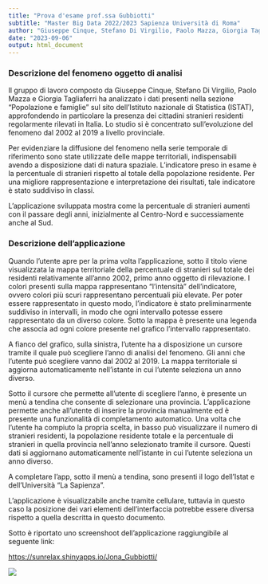 ```yaml
---
title: "Prova d'esame prof.ssa Gubbiotti"
subtitle: "Master Big Data 2022/2023 Sapienza Università di Roma"
author: "Giuseppe Cinque, Stefano Di Virgilio, Paolo Mazza, Giorgia Tagliaferri"
date: "2023-09-06"
output: html_document
---
```



### Descrizione del fenomeno oggetto di analisi

Il gruppo di lavoro composto da Giuseppe Cinque, Stefano Di Virgilio, Paolo Mazza e Giorgia Tagliaferri ha analizzato i dati presenti nella sezione “Popolazione e famiglie” sul sito dell’Istituto nazionale di Statistica (ISTAT), approfondendo in particolare la presenza dei cittadini stranieri residenti regolarmente rilevati in Italia. Lo studio si è concentrato sull’evoluzione del fenomeno dal 2002 al 2019 a livello provinciale.

Per evidenziare la diffusione del fenomeno nella serie temporale di riferimento sono state utilizzate delle mappe territoriali, indispensabili avendo a disposizione dati di natura spaziale.
L’indicatore preso in esame è la percentuale di stranieri rispetto al totale della popolazione residente. Per una migliore rappresentazione e interpretazione dei risultati, tale indicatore è stato suddiviso in classi. 

L'applicazione sviluppata mostra come la percentuale di stranieri aumenti con il passare degli anni, inizialmente al Centro-Nord e successiamente anche al Sud.


### Descrizione dell'applicazione

Quando l'utente apre per la prima volta l'applicazione, sotto il titolo viene visualizzata la mappa territoriale della percentuale di stranieri sul totale dei residenti relativamente all'anno 2002, primo anno oggetto di rilevazione. I colori presenti sulla mappa rappresentano "l'intensità" dell'indicatore, ovvero colori più scuri rappresentano percentuali più elevate. Per poter essere rappresentato in questo modo, l'indicatore è stato preliminarmente suddiviso in intervalli, in modo che ogni intervallo potesse essere rappresentato da un diverso colore. Sotto la mappa è presente una legenda che associa ad ogni colore presente nel grafico l'intervallo rappresentato.

A fianco del grafico, sulla sinistra, l'utente ha a disposizione un cursore tramite il quale può scegliere l'anno di analisi del fenomeno. Gli anni che l'utente può scegliere vanno dal 2002 al 2019. La mappa territoriale si aggiorna automaticamente nell'istante in cui l'utente seleziona un anno diverso.

Sotto il cursore che permette all'utente di scegliere l'anno, è presente un menù a tendina che consente di selezionare una provincia. L'applicazione permette anche all'utente di inserire la provincia manualmente ed è presente una funzionalità di completamento automatico. Una volta che l'utente ha compiuto la propria scelta, in basso può visualizzare il numero di stranieri residenti, la popolazione residente totale e la percentuale di stranieri in quella provincia nell'anno selezionato tramite il cursore. Questi dati si aggiornano automaticamente nell'istante in cui l'utente seleziona un anno diverso.

A completare l'app, sotto il menù a tendina, sono presenti il logo dell'Istat e dell'Università "La Sapienza".

L'applicazione è visualizzabile anche tramite cellulare, tuttavia in questo caso la posizione dei vari elementi dell'interfaccia potrebbe essere diversa rispetto a quella descritta in questo documento.

Sotto è riportato uno screenshoot dell'applicazione raggiungibile al seguente link:

[https://sunrelax.shinyapps.io/Jona_Gubbiotti/](https://sunrelax.shinyapps.io/Jona_Gubbiotti/)

![](shinyapp.png)
